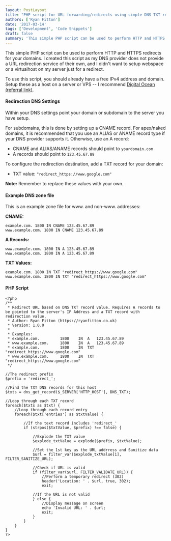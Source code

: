 ```yaml
---
layout: PostLayout
title: "PHP script for URL forwarding/redirects using simple DNS TXT records"
authors: ['Ryan Fitton']
date: '2017-03-14'
tags: ['Development', 'Code Snippets']
draft: false
summary: 'This simple PHP script can be used to perform HTTP and HTTPS redirects for your domains. I created this script as my DNS provider does not provide a URL redirection service of their own, and I didn&#8217;t want to setup webspace or a virtualhost on my server just for a redirect. To use this script, ...'
---
```


This simple PHP script can be used to perform HTTP and HTTPS redirects for your domains. I created this script as my DNS provider does not provide a URL redirection service of their own, and I didn't want to setup webspace or a virtualhost on my server just for a redirect.

To use this script, you should already have a free IPv4 address and domain. Setup these as a host on a server or VPS -- I recommend [Digital Ocean (referral link)](https://m.do.co/c/fbe5f1c0c98d).

#### Redirection DNS Settings

Within your DNS settings point your domain or subdomain to the server you have setup.

For subdomains, this is done by setting up a CNAME record. For apex/naked domains, it is recommended that you use an ALIAS or ANAME record type if your DNS provider supports it. Otherwise, use an A record:

-   CNAME and ALIAS/ANAME records should point to `yourdomain.com`
-   A records should point to `123.45.67.89`

To configure the redirection destination, add a TXT record for your domain:

-   TXT value: `"redirect_https://www.google.com"`

**Note:** Remember to replace these values with your own.

#### Example DNS zone file

This is an example zone file for www. and non-www. addresses:

**CNAME:**

``` language-markup
example.com. 1800 IN CNAME 123.45.67.89
www.example.com. 1800 IN CNAME 123.45.67.89
```

**A Records:**

``` language-markup
www.example.com. 1800 IN A 123.45.67.89
www.example.com. 1800 IN A 123.45.67.89
```

**TXT Values:**

``` language-markup
example.com. 1800 IN TXT "redirect_https://www.google.com"
www.example.com. 1800 IN TXT "redirect_https://www.google.com"
```

#### PHP Script

``` language-php
<?php
/**
 * Redirect URL based on DNS TXT record value. Requires A records to be pointed to the server's IP Address and a TXT record with redirection value.
 * Author: Ryan Fitton (https://ryanfitton.co.uk)
 * Version: 1.0.0
 *
 * Examples:
 * example.com.         1800    IN  A   123.45.67.89
 * www.example.com.     1800    IN  A   123.45.67.89
 * example.com.         1800    IN  TXT "redirect_https://www.google.com"
 * www.example.com.     1800    IN  TXT "redirect_https://www.google.com"
 */

//The redirect prefix
$prefix = 'redirect_';

//Find the TXT DNS records for this host
$txts = dns_get_record($_SERVER['HTTP_HOST'], DNS_TXT);

//Loop through each TXT record
foreach($txts as $txt) {
    //Loop through each record entry
    foreach($txt['entries'] as $txtValue) {
        
        //If the text record includes 'redirect_'
        if (strpos($txtValue, $prefix) !== false) {
            
            //Explode the TXT value
            $explode_txtValue = explode($prefix, $txtValue);
            
            //Set the 1st key as the URL addrress and Sanitize data
            $url = filter_var($explode_txtValue[1], FILTER_SANITIZE_URL);
            
            //Check if URL is valid
            if (filter_var($url, FILTER_VALIDATE_URL)) {
                //Perform a temporary redirect (302)
                header('Location: ' . $url, true, 302);
                exit;
                
            //If the URL is not valid
            } else {
                //Display message on screen
                echo 'Invalid URL: ' . $url;
                exit;
            }
        }
    }
}
?>
```
